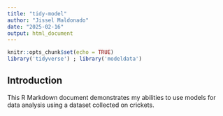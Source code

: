 ```yaml
---
title: "tidy-model"
author: "Jissel Maldonado"
date: "2025-02-16"
output: html_document
---
```


```r
knitr::opts_chunk$set(echo = TRUE)
library('tidyverse') ; library('modeldata')
```

## Introduction

This R Markdown document demonstrates my abilities to use models for data analysis using a dataset collected on crickets.
